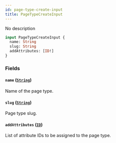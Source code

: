 ```yaml
---
id: page-type-create-input
title: PageTypeCreateInput
---
```



No description

```graphql
input PageTypeCreateInput {
  name: String
  slug: String
  addAttributes: [ID!]
}
```


### Fields

#### `name` ([`String`](../../../developer/api-reference/scalars/string))

Name of the page type.


#### `slug` ([`String`](../../../developer/api-reference/scalars/string))

Page type slug.


#### `addAttributes` ([`ID`](../../../developer/api-reference/scalars/id))

List of attribute IDs to be assigned to the page type.




